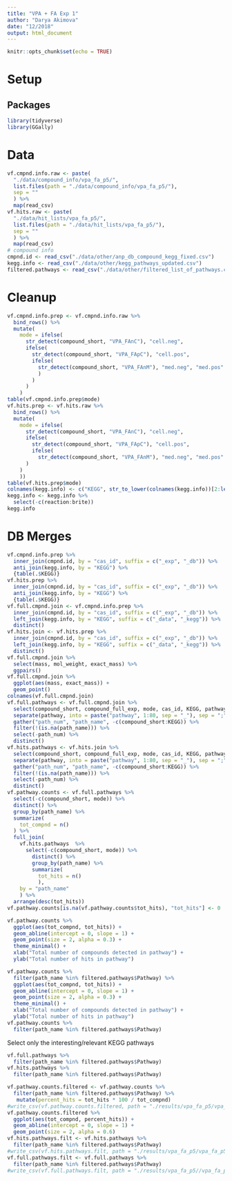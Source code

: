 ```yaml
---
title: "VPA + FA Exp 1"
author: "Darya Akimova"
date: "12/2018"
output: html_document
---
```


```r
knitr::opts_chunk$set(echo = TRUE)
```


# Setup

## Packages

```r
library(tidyverse)
library(GGally)
```


# Data

```r
vf.cmpnd.info.raw <- paste(
  "./data/compound_info/vpa_fa_p5/", 
  list.files(path = "./data/compound_info/vpa_fa_p5/"), 
  sep = ""
  ) %>% 
  map(read_csv)
vf.hits.raw <- paste(
  "./data/hit_lists/vpa_fa_p5/", 
  list.files(path = "./data/hit_lists/vpa_fa_p5/"), 
  sep = ""
  ) %>% 
  map(read_csv)
# compound info
cmpnd.id <- read_csv("./data/other/anp_db_compound_kegg_fixed.csv")
kegg.info <- read_csv("./data/other/kegg_pathways_updated.csv")
filtered.pathways <- read_csv("./data/other/filtered_list_of_pathways.csv")
```


# Cleanup

```r
vf.cmpnd.info.prep <- vf.cmpnd.info.raw %>% 
  bind_rows() %>% 
  mutate(
    mode = ifelse(
      str_detect(compound_short, "VPA_FAnC"), "cell.neg", 
      ifelse(
        str_detect(compound_short, "VPA_FApC"), "cell.pos", 
        ifelse(
          str_detect(compound_short, "VPA_FAnM"), "med.neg", "med.pos"
          )
        )
      )
    ) 
table(vf.cmpnd.info.prep$mode)
vf.hits.prep <- vf.hits.raw %>% 
  bind_rows() %>%
  mutate(
    mode = ifelse(
      str_detect(compound_short, "VPA_FAnC"), "cell.neg", 
      ifelse(
        str_detect(compound_short, "VPA_FApC"), "cell.pos", 
        ifelse(
          str_detect(compound_short, "VPA_FAnM"), "med.neg", "med.pos"
      )
    )
    ))
table(vf.hits.prep$mode)
colnames(kegg.info) <- c("KEGG", str_to_lower(colnames(kegg.info))[2:length(colnames(kegg.info))])
kegg.info <- kegg.info %>% 
  select(-c(reaction:brite))
kegg.info
```


# DB Merges

```r
vf.cmpnd.info.prep %>% 
  inner_join(cmpnd.id, by = "cas_id", suffix = c("_exp", "_db")) %>% 
  anti_join(kegg.info, by = "KEGG") %>% 
  {table(.$KEGG)}
vf.hits.prep %>% 
  inner_join(cmpnd.id, by = "cas_id", suffix = c("_exp", "_db")) %>% 
  anti_join(kegg.info, by = "KEGG") %>% 
  {table(.$KEGG)}
vf.full.cmpnd.join <- vf.cmpnd.info.prep %>% 
  inner_join(cmpnd.id, by = "cas_id", suffix = c("_exp", "_db")) %>% 
  left_join(kegg.info, by = "KEGG", suffix = c("_data", "_kegg")) %>% 
  distinct()
vf.hits.join <- vf.hits.prep %>% 
  inner_join(cmpnd.id, by = "cas_id", suffix = c("_exp", "_db")) %>% 
  left_join(kegg.info, by = "KEGG", suffix = c("_data", "_kegg")) %>% 
  distinct()
vf.full.cmpnd.join %>% 
  select(mass, mol_weight, exact_mass) %>% 
  ggpairs()
vf.full.cmpnd.join %>% 
  ggplot(aes(mass, exact_mass)) +
  geom_point()
colnames(vf.full.cmpnd.join)
vf.full.pathways <- vf.full.cmpnd.join %>% 
  select(compound_short, compound_full_exp, mode, cas_id, KEGG, pathway) %>% 
  separate(pathway, into = paste("pathway", 1:80, sep = "_"), sep = ";") %>% 
  gather("path_num", "path_name", -c(compound_short:KEGG)) %>% 
  filter(!(is.na(path_name))) %>% 
  select(-path_num) %>% 
  distinct()
vf.hits.pathways <- vf.hits.join %>% 
  select(compound_short, compound_full_exp, mode, cas_id, KEGG, pathway) %>% 
  separate(pathway, into = paste("pathway", 1:80, sep = "_"), sep = ";") %>% 
  gather("path_num", "path_name", -c(compound_short:KEGG)) %>% 
  filter(!(is.na(path_name))) %>% 
  select(-path_num) %>% 
  distinct()
vf.pathway.counts <- vf.full.pathways %>% 
  select(-c(compound_short, mode)) %>% 
  distinct() %>% 
  group_by(path_name) %>% 
  summarize(
    tot_compnd = n()
  ) %>% 
  full_join(
    vf.hits.pathways  %>% 
      select(-c(compound_short, mode)) %>% 
        distinct() %>% 
        group_by(path_name) %>% 
        summarize(
          tot_hits = n()
          ), 
    by = "path_name"
    ) %>% 
  arrange(desc(tot_hits)) 
vf.pathway.counts[is.na(vf.pathway.counts$tot_hits), "tot_hits"] <- 0

vf.pathway.counts %>% 
  ggplot(aes(tot_compnd, tot_hits)) +
  geom_abline(intercept = 0, slope = 1) +
  geom_point(size = 2, alpha = 0.3) +
  theme_minimal() +
  xlab("Total number of compounds detected in pathway") +
  ylab("Total number of hits in pathway")

vf.pathway.counts %>% 
  filter(path_name %in% filtered.pathways$Pathway) %>% 
  ggplot(aes(tot_compnd, tot_hits)) +
  geom_abline(intercept = 0, slope = 1) +
  geom_point(size = 2, alpha = 0.3) +
  theme_minimal() +
  xlab("Total number of compounds detected in pathway") +
  ylab("Total number of hits in pathway")
vf.pathway.counts %>% 
  filter(path_name %in% filtered.pathways$Pathway)
```

Select only the interesting/relevant KEGG pathways

```r
vf.full.pathways %>% 
  filter(path_name %in% filtered.pathways$Pathway)
vf.hits.pathways %>% 
  filter(path_name %in% filtered.pathways$Pathway)

vf.pathway.counts.filtered <- vf.pathway.counts %>% 
  filter(path_name %in% filtered.pathways$Pathway) %>% 
   mutate(percent_hits = tot_hits * 100 / tot_compnd)
#write_csv(vf.pathway.counts.filtered, path = "./results/vpa_fa_p5/vpa_fa_p5_pathway_count_filt.csv")
vf.pathway.counts.filtered %>% 
  ggplot(aes(tot_compnd, percent_hits)) +
  geom_abline(intercept = 0, slope = 1) +
  geom_point(size = 2, alpha = 0.6)
vf.hits.pathways.filt <- vf.hits.pathways %>% 
  filter(path_name %in% filtered.pathways$Pathway)
#write_csv(vf.hits.pathways.filt, path = "./results/vpa_fa_p5/vpa_fa_p5_hits_pathways.csv")
vf.full.pathways.filt <- vf.full.pathways %>% 
  filter(path_name %in% filtered.pathways$Pathway)
#write_csv(vf.full.pathways.filt, path = "./results/vpa_fa_p5//vpa_fa_p5_all_cmpnd_pathways.csv")
```

